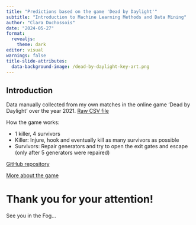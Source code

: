 ```yaml
---
title: "Predictions based on the game 'Dead by Daylight'"
subtitle: "Introduction to Machine Learning Methods and Data Mining"
author: "Clara Duchossois"
date: "2024-05-27"
format: 
  revealjs: 
    theme: dark
editor: visual
warnings: false
title-slide-attributes:
  data-background-image: /dead-by-daylight-key-art.png
---
```


## Introduction {.smaller background-image="/dbd-gallery-background.jpg"}

Data manually collected from my own matches in the online game 'Dead by Daylight' over the year 2021. [Raw CSV file](https://github.com/doubavitch/Dead-by-Daylight-Data-Visualization/blob/main/Dead%20by%20Daylight%20data.csv)

How the game works:

-   1 killer, 4 survivors
-   Killer: Injure, hook and eventually kill as many survivors as possible
-   Survivors: Repair generators and try to open the exit gates and escape (only after 5 generators were repaired)

[GitHub repository](https://github.com/doubavitch/Dead-by-Daylight-Predictions)

[More about the game](https://deadbydaylight.com)

# Thank you for your attention! {background-image="/ash-williams-dead-by-daylight.jpg"}

See you in the Fog...
